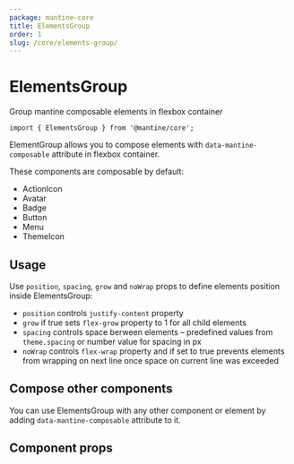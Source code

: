 ```yaml
---
package: mantine-core
title: ElementsGroup
order: 1
slug: /core/elements-group/
---
```



# ElementsGroup

Group mantine composable elements in flexbox container

<PageHeader
  source="mantine-core/src/ElementsGroup/ElementsGroup.tsx"
  docs="core/ElementsGroup.mdx"
  package="@mantine/core"
/>

```tsx
import { ElementsGroup } from '@mantine/core';
```

ElementGroup allows you to compose elements with `data-mantine-composable` attribute in flexbox container.

These components are composable by default:

- <GatsbyLink to="/core/action-icon">ActionIcon</GatsbyLink>
- <GatsbyLink to="/core/avatar">Avatar</GatsbyLink>
- <GatsbyLink to="/core/badge">Badge</GatsbyLink>
- <GatsbyLink to="/core/button">Button</GatsbyLink>
- <GatsbyLink to="/core/menu">Menu</GatsbyLink>
- <GatsbyLink to="/core/theme-icon">ThemeIcon</GatsbyLink>

## Usage

Use `position`, `spacing`, `grow` and `noWrap` props to define elements position inside ElementsGroup:

- `position` controls `justify-content` property
- `grow` if true sets `flex-grow` property to 1 for all child elements
- `spacing` controls space berween elements – predefined values from `theme.spacing` or number value for spacing in px
- `noWrap` controls `flex-wrap` property and if set to true prevents elements from wrapping on next line once space on current line was exceeded

<ElementsGroupConfigurator />

## Compose other components

You can use ElementsGroup with any other component or element by adding `data-mantine-composable` attribute to it.

<ElementsGroupCustomDemo />

## Component props

<PropsTable component="ElementsGroup" />

